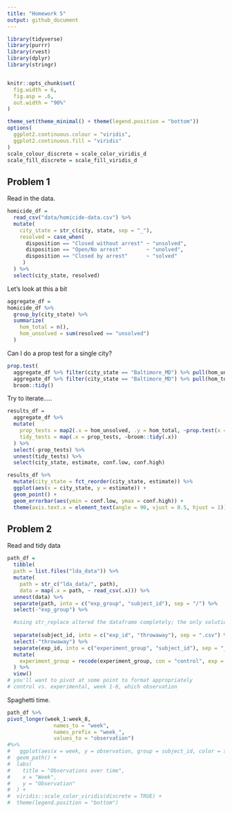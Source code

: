 ```yaml
---
title: "Homework 5"
output: github_document
---
```

```r
library(tidyverse)
library(purrr)
library(rvest)
library(dplyr)
library(stringr)


knitr::opts_chunk$set(
  fig.width = 6,
  fig.asp = .6,
  out.width = "90%"
)

theme_set(theme_minimal() + theme(legend.position = "bottom"))
options(
  ggplot2.continuous.colour = "viridis",
  ggplot2.continuous.fill = "viridis"
)
scale_colour_discrete = scale_color_viridis_d
scale_fill_discrete = scale_fill_viridis_d
```



## Problem 1

Read in the data.

```r
homicide_df = 
  read_csv("data/homicide-data.csv") %>% 
  mutate(
    city_state = str_c(city, state, sep = "_"),
    resolved = case_when(
      disposition == "Closed without arrest" ~ "unsolved",
      disposition == "Open/No arrest"        ~ "unolved",
      disposition == "Closed by arrest"      ~ "solved"
     )
  ) %>% 
  select(city_state, resolved)
```

Let's look at this a bit

```r
aggregate_df = 
homicide_df %>% 
  group_by(city_state) %>% 
  summarize(
    hom_total = n(),
    hom_unsolved = sum(resolved == "unsolved")
  )
```

Can I do a prop test for a single city?

```r
prop.test(
  aggregate_df %>% filter(city_state == "Baltimore_MD") %>% pull(hom_unsolved),
  aggregate_df %>% filter(city_state == "Baltimore_MD") %>% pull(hom_total)) %>% 
  broom::tidy()
```

Try to iterate.....
```r
results_df = 
  aggregate_df %>% 
  mutate(
    prop_tests = map2(.x = hom_unsolved, .y = hom_total, ~prop.test(x = .x, n = .y)),
    tidy_tests = map(.x = prop_tests, ~broom::tidy(.x))
  ) %>% 
  select(-prop_tests) %>% 
  unnest(tidy_tests) %>% 
  select(city_state, estimate, conf.low, conf.high)
```


```r
results_df %>% 
  mutate(city_state = fct_reorder(city_state, estimate)) %>% 
  ggplot(aes(x = city_state, y = estimate)) +
  geom_point() +
  geom_errorbar(aes(ymin = conf.low, ymax = conf.high)) +
  theme(axis.text.x = element_text(angle = 90, vjust = 0.5, hjust = 1))
```


## Problem 2

Read and tidy data
```r
path_df = 
  tibble(
  path = list.files("lda_data")) %>% 
  mutate(
    path = str_c("lda_data/", path),
    data = map(.x = path, ~ read_csv(.x))) %>% 
  unnest(data) %>% 
  separate(path, into = c("exp_group", "subject_id"), sep = "/") %>% 
  select(-"exp_group") %>% 

  #using str_replace altered the dataframe completely; the only solution is to keep separating out the columns and deleting them. 
  
  separate(subject_id, into = c("exp_id", "throwaway"), sep = ".csv") %>% 
  select(-"throwaway") %>% 
  separate(exp_id, into = c("experiment_group", "subject_id"), sep = "_") %>% 
  mutate(
    experiment_group = recode(experiment_group, con = "control", exp = "experimental")
  ) %>% 
  view()
# you'll want to pivot at some point to format appropriately
# control vs. experimental, week 1-8, which observation 

```



Spaghetti time.
```r
path_df %>% 
pivot_longer(week_1:week_8,
               names_to = "week",
               names_prefix = "week_",
               values_to = "observation") 
#%>% 
#   ggplot(aes(x = week, y = observation, group = subject_id, color = subject_id)) +
#  geom_path() +
#  labs(
#    title = "Observations over time",
#    x = "Week",
#    y = "Observation"
#  ) + 
#  viridis::scale_color_viridis(discrete = TRUE) + 
#  theme(legend.position = "bottom")
```

